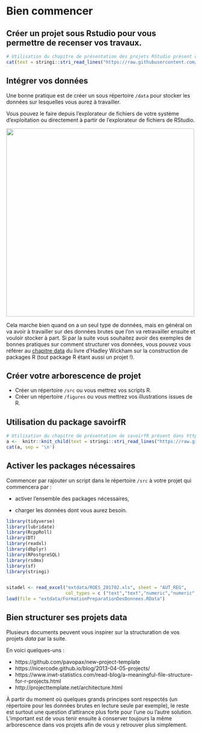 # Bien commencer



## Créer un projet sous Rstudio pour vous permettre de recenser vos travaux.


```r
# Utilisation du chapitre de présentation des projets RStudio présent dans https://github.com/MTES-MCT/parcours-r
cat(text = stringi::stri_read_lines("https://raw.githubusercontent.com/MTES-MCT/parcours-r/master/parties_communes/bien_commencer.Rmd", encoding = "UTF-8"), sep = '\n')
```

## Intégrer vos données

Une bonne pratique est de créer un sous répertoire `/data` pour stocker les données sur lesquelles vous aurez à travailler. 

Vous pouvez le faire depuis l'explorateur de fichiers de votre système d'exploitation ou directement à partir de l'explorateur de fichiers de RStudio.

![](images/creerprojet3.png){#id .class width=500}

Cela marche bien quand on a un seul type de données, mais en général on va avoir à travailler sur des données brutes que l'on va retravailler ensuite et vouloir stocker à part. Si par la suite vous souhaitez avoir des exemples de bonnes pratiques sur comment structurer vos données, vous pouvez vous référer au [chapitre data](http://r-pkgs.had.co.nz/data.html) du livre d'Hadley Wickham sur la construction de packages R (tout package R étant aussi un projet !).

## Créer votre arborescence de projet

- Créer un répertoire `/src` ou vous mettrez vos scripts R.
- Créer un répertoire `/figures` ou vous mettrez vos illustrations issues de R.

## Utilisation du package savoirfR

```r
# Utilisation du chapitre de présentation de savoirfR présent dans https://github.com/MTES-MCT/parcours-r
a <-  knitr::knit_child(text = stringi::stri_read_lines("https://raw.githubusercontent.com/MTES-MCT/parcours-r/master/parties_communes/savoir_faire.Rmd", encoding = "UTF-8"), quiet = TRUE)
cat(a, sep = '\n')
```

## Activer les packages nécessaires

Commencer par rajouter un script dans le répertoire `/src` à votre projet qui commencera par : 

- activer l'ensemble des packages nécessaires,

- charger les données dont vous aurez besoin.


```r

library(tidyverse)
library(lubridate)
library(RcppRoll)
library(DT)
library(readxl)
library(dbplyr)
library(RPostgreSQL)
library(rsdmx)
library(sf)
library(stringi)


sitadel <- read_excel("extdata/ROES_201702.xls", sheet = "AUT_REG",
                      col_types = c ("text","text","numeric","numeric","numeric","numeric"))
load(file = "extdata/FormationPreparationDesDonnees.RData")

```


## Bien structurer ses projets data

Plusieurs documents peuvent vous inspirer sur la structuration de vos projets *data* par la suite.

En voici quelques-uns : 

- https://github.com/pavopax/new-project-template
- https://nicercode.github.io/blog/2013-04-05-projects/
- https://www.inwt-statistics.com/read-blog/a-meaningful-file-structure-for-r-projects.html
- http://projecttemplate.net/architecture.html

À partir du moment où quelques grands principes sont respectés (un répertoire pour les données brutes en lecture seule par exemple), le reste est surtout une question d'attirance plus forte pour l'une ou l'autre solution. 
L'important est de vous tenir ensuite à conserver toujours la même arborescence dans vos projets afin de vous y retrouver plus simplement.


